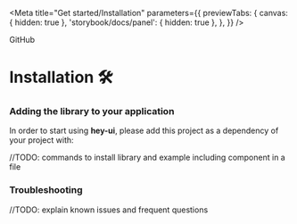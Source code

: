 
<Meta
  title="Get started/Installation"
  parameters={{
    previewTabs: {
      canvas: { hidden: true },
      'storybook/docs/panel': { hidden: true },
    },
  }}
/>

<div>
  <div className="github">
    <GitHubButton
      href="https://github.com/hey-car/hey-ui.git"
      data-size="large"
      data-show-count="true"
      aria-label="Star hey-car/hey-ui on GitHub"
    >
      GitHub
    </GitHubButton>
  </div>
  <h1>Installation 🛠</h1>
  <section>
    <h3>Adding the library to your application</h3>
    <p>
      In order to start using <strong>hey-ui</strong>, please add this project
      as a dependency of your project with:
    </p>
    <p>
      //TODO: commands to install library and example including component in a
      file
    </p>
  </section>
  <section>
    <h3>Troubleshooting</h3>
    <p>//TODO: explain known issues and frequent questions</p>
  </section>
</div>
